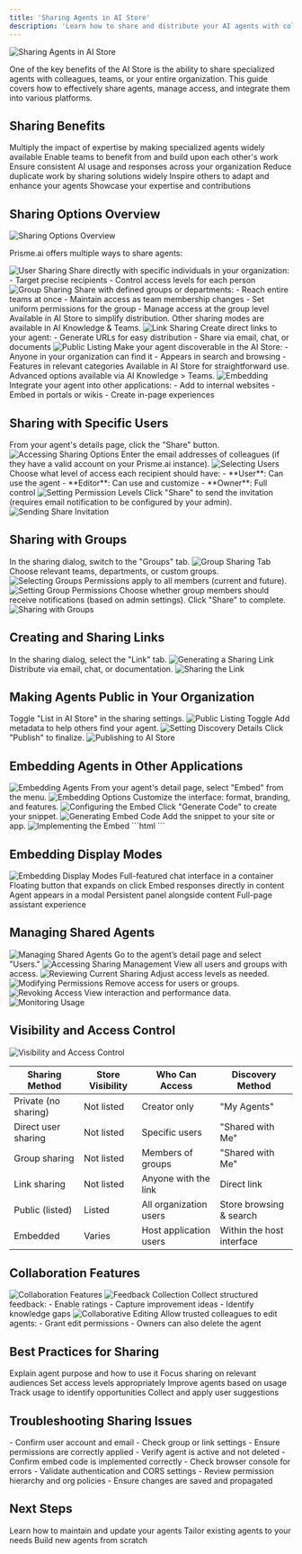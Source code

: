 ```yaml
---
title: 'Sharing Agents in AI Store'
description: 'Learn how to share and distribute your AI agents with colleagues and across your organization'
---
```


<Frame>
  <img src="/images/sharing-agents-hero.png" alt="Sharing Agents in AI Store" />
</Frame>

One of the key benefits of the AI Store is the ability to share specialized agents with colleagues, teams, or your entire organization. This guide covers how to effectively share agents, manage access, and integrate them into various platforms.

## Sharing Benefits

<CardGroup cols={2}>
  <Card title="Knowledge Amplification" icon="brain">
    Multiply the impact of expertise by making specialized agents widely available
  </Card>
  <Card title="Collaboration" icon="users">
    Enable teams to benefit from and build upon each other's work
  </Card>
  <Card title="Standardization" icon="check-double">
    Ensure consistent AI usage and responses across your organization
  </Card>
  <Card title="Efficiency" icon="bolt">
    Reduce duplicate work by sharing solutions widely
  </Card>
  <Card title="Innovation" icon="lightbulb">
    Inspire others to adapt and enhance your agents
  </Card>
  <Card title="Recognition" icon="medal">
    Showcase your expertise and contributions
  </Card>
</CardGroup>

## Sharing Options Overview

<Frame>
  <img src="/images/sharing-options-overview.png" alt="Sharing Options Overview" />
</Frame>

Prisme.ai offers multiple ways to share agents:

<Tabs>
  <Tab title="User Sharing">
    <Frame>
      <img src="/images/user-sharing.png" alt="User Sharing" />
    </Frame>
    Share directly with specific individuals in your organization:
    - Target precise recipients
    - Control access levels for each person
  </Tab>
  
  <Tab title="Group Sharing">
    <Frame>
      <img src="/images/group-sharing.png" alt="Group Sharing" />
    </Frame>
    Share with defined groups or departments:
    - Reach entire teams at once
    - Maintain access as team membership changes
    - Set uniform permissions for the group
    - Manage access at the group level
  </Tab>
  
  <Tab title="Link Sharing">
    Available in AI Store to simplify distribution. Other sharing modes are available in AI Knowledge & Teams.
    <Frame>
      <img src="/images/link-sharing.png" alt="Link Sharing" />
    </Frame>
    Create direct links to your agent:
    - Generate URLs for easy distribution
    - Share via email, chat, or documents
  </Tab>
  
  <Tab title="Public Listing">
    <Frame>
      <img src="/images/public-listing.png" alt="Public Listing" />
    </Frame>
    Make your agent discoverable in the AI Store:
    - Anyone in your organization can find it
    - Appears in search and browsing
    - Features in relevant categories
  </Tab>
  
  <Tab title="Embedding">
    Available in AI Store for straightforward use. Advanced options available via AI Knowledge > Teams.
    <Frame>
      <img src="/images/embedding.png" alt="Embedding" />
    </Frame>
    Integrate your agent into other applications:
    - Add to internal websites
    - Embed in portals or wikis
    - Create in-page experiences
  </Tab>
</Tabs>

## Sharing with Specific Users

<Steps>
  <Step title="Access sharing options">
    From your agent's details page, click the "Share" button.
    <Frame>
      <img src="/images/access-sharing.png" alt="Accessing Sharing Options" />
    </Frame>
  </Step>

  <Step title="Select individual users">
    Enter the email addresses of colleagues (if they have a valid account on your Prisme.ai instance).
    <Frame>
      <img src="/images/select-users.png" alt="Selecting Users" />
    </Frame>
  </Step>

  <Step title="Set permission levels">
    Choose what level of access each recipient should have:
    - **User**: Can use the agent
    - **Editor**: Can use and customize
    - **Owner**: Full control
    <Frame>
      <img src="/images/set-permissions.png" alt="Setting Permission Levels" />
    </Frame>
  </Step>

  <Step title="Send share invitation">
    Click "Share" to send the invitation (requires email notification to be configured by your admin).
    <Frame>
      <img src="/images/send-invitation.png" alt="Sending Share Invitation" />
    </Frame>
  </Step>
</Steps>

## Sharing with Groups

<Steps>
  <Step title="Access group sharing">
    In the sharing dialog, switch to the "Groups" tab.
    <Frame>
      <img src="/images/group-sharing-tab.png" alt="Group Sharing Tab" />
    </Frame>
  </Step>

  <Step title="Select groups">
    Choose relevant teams, departments, or custom groups.
    <Frame>
      <img src="/images/select-groups.png" alt="Selecting Groups" />
    </Frame>
  </Step>

  <Step title="Set group permissions">
    Permissions apply to all members (current and future).
    <Frame>
      <img src="/images/group-permissions.png" alt="Setting Group Permissions" />
    </Frame>
  </Step>

  <Step title="Configure notification options">
    Choose whether group members should receive notifications (based on admin settings).
  </Step>

  <Step title="Share with selected groups">
    Click "Share" to complete.
    <Frame>
      <img src="/images/share-with-groups.png" alt="Sharing with Groups" />
    </Frame>
  </Step>
</Steps>

## Creating and Sharing Links

<Steps>
  <Step title="Click on share agent">
    In the sharing dialog, select the "Link" tab.
    <Frame>
      <img src="/images/generate-link.png" alt="Generating a Sharing Link" />
    </Frame>
  </Step>

  <Step title="Share the link">
    Distribute via email, chat, or documentation.
    <Frame>
      <img src="/images/share-link.png" alt="Sharing the Link" />
    </Frame>
  </Step>
</Steps>

## Making Agents Public in Your Organization

<Steps>
  <Step title="Configure public listing">
    Toggle "List in AI Store" in the sharing settings.
    <Frame>
      <img src="/images/public-listing-toggle.png" alt="Public Listing Toggle" />
    </Frame>
  </Step>

  <Step title="Set discovery details">
    Add metadata to help others find your agent.
    <Frame>
      <img src="/images/discovery-details.png" alt="Setting Discovery Details" />
    </Frame>
  </Step>

  <Step title="Publish to AI Store">
    Click "Publish" to finalize.
    <Frame>
      <img src="/images/publish-to-store.png" alt="Publishing to AI Store" />
    </Frame>
  </Step>
</Steps>

## Embedding Agents in Other Applications

<Frame>
  <img src="/images/embedding-agents.png" alt="Embedding Agents" />
</Frame>

<Steps>
  <Step title="Access embedding options">
    From your agent's detail page, select "Embed" from the menu.
    <Frame>
      <img src="/images/embedding-options.png" alt="Embedding Options" />
    </Frame>
  </Step>

  <Step title="Configure the embed">
    Customize the interface: format, branding, and features.
    <Frame>
      <img src="/images/configure-embed.png" alt="Configuring the Embed" />
    </Frame>
  </Step>

  <Step title="Generate embed code">
    Click "Generate Code" to create your snippet.
    <Frame>
      <img src="/images/generate-embed-code.png" alt="Generating Embed Code" />
    </Frame>
  </Step>

  <Step title="Implement the embed">
    Add the snippet to your site or app.
    <Frame>
      <img src="/images/implement-embed.png" alt="Implementing the Embed" />
    </Frame>
  </Step>
</Steps>

<Accordion title="Embed Code Example">
```html
<!-- Prisme.ai Agent Embed -->
<script src="https://cdn-assets.prisme.ai/blocks/popover/inject/index.js"></script>
<script type="text/javascript">
Prismeai.popover({
  "url": "https://ai-knowledge-chat.pages.prisme.ai/agent?id=66cde46fbf94ca779ff6d7b8",
  "config": {
    "header": {
      "closeColor": "#7f7f7f",
      "title":" "
    },
  }
})
</script>
<!-- End Prisme.ai Agent Embed -->
```
</Accordion>

## Embedding Display Modes

<Frame>
  <img src="/images/embedding-display-modes.png" alt="Embedding Display Modes" />
</Frame>

<CardGroup cols={3}>
  <Card title="Chat Window" icon="comments">
    Full-featured chat interface in a container
  </Card>
  <Card title="Chat Button" icon="circle-chat">
    Floating button that expands on click
  </Card>
  <Card title="Inline Assistant" icon="message-lines">
    Embed responses directly in content
  </Card>
  <Card title="Popup Dialog" icon="rectangle-wide">
    Agent appears in a modal
  </Card>
  <Card title="Sidebar" icon="sidebar">
    Persistent panel alongside content
  </Card>
  <Card title="Full Page" icon="browser">
    Full-page assistant experience
  </Card>
</CardGroup>

## Managing Shared Agents

<Frame>
  <img src="/images/managing-shared-agents.png" alt="Managing Shared Agents" />
</Frame>

<Steps>
  <Step title="Access sharing management">
    Go to the agent’s detail page and select "Users."
    <Frame>
      <img src="/images/access-sharing-management.png" alt="Accessing Sharing Management" />
    </Frame>
  </Step>

  <Step title="Review current sharing">
    View all users and groups with access.
    <Frame>
      <img src="/images/review-current-sharing.png" alt="Reviewing Current Sharing" />
    </Frame>
  </Step>

  <Step title="Modify permissions">
    Adjust access levels as needed.
    <Frame>
      <img src="/images/modify-permissions.png" alt="Modifying Permissions" />
    </Frame>
  </Step>

  <Step title="Revoke access">
    Remove access for users or groups.
    <Frame>
      <img src="/images/revoke-access.png" alt="Revoking Access" />
    </Frame>
  </Step>

  <Step title="Monitor usage">
    View interaction and performance data.
    <Frame>
      <img src="/images/monitor-usage.png" alt="Monitoring Usage" />
    </Frame>
  </Step>
</Steps>

## Visibility and Access Control

<Frame>
  <img src="/images/visibility-access-control.png" alt="Visibility and Access Control" />
</Frame>

| Sharing Method        | Store Visibility | Who Can Access           | Discovery Method            |
|-----------------------|------------------|---------------------------|-----------------------------|
| Private (no sharing)  | Not listed       | Creator only             | "My Agents"                |
| Direct user sharing   | Not listed       | Specific users            | "Shared with Me"           |
| Group sharing         | Not listed       | Members of groups         | "Shared with Me"           |
| Link sharing          | Not listed       | Anyone with the link      | Direct link                 |
| Public (listed)       | Listed           | All organization users    | Store browsing & search     |
| Embedded              | Varies           | Host application users    | Within the host interface   |

## Collaboration Features

<Frame>
  <img src="/images/collaboration-features.png" alt="Collaboration Features" />
</Frame>

<Accordion title="Feedback Collection">
  <Frame>
    <img src="/images/feedback-collection.png" alt="Feedback Collection" />
  </Frame>
  Collect structured feedback:
  - Enable ratings
  - Capture improvement ideas
  - Identify knowledge gaps
</Accordion>

<Accordion title="Collaborative Editing">
  <Frame>
    <img src="/images/collaborative-editing.png" alt="Collaborative Editing" />
  </Frame>
  Allow trusted colleagues to edit agents:
  - Grant edit permissions
  - Owners can also delete the agent
</Accordion>

## Best Practices for Sharing

<CardGroup cols={2}>
  <Card title="Clear Documentation" icon="file-lines">
    Explain agent purpose and how to use it
  </Card>
  <Card title="Selective Sharing" icon="filter">
    Focus sharing on relevant audiences
  </Card>
  <Card title="Permission Management" icon="lock">
    Set access levels appropriately
  </Card>
  <Card title="Regular Updates" icon="arrows-rotate">
    Improve agents based on usage
  </Card>
  <Card title="Usage Monitoring" icon="chart-line">
    Track usage to identify opportunities
  </Card>
  <Card title="Feedback Loops" icon="comments">
    Collect and apply user suggestions
  </Card>
</CardGroup>

## Troubleshooting Sharing Issues

<AccordionGroup>
  <Accordion title="Users can't access a shared agent">
    - Confirm user account and email
    - Check group or link settings
    - Ensure permissions are correctly applied
    - Verify agent is active and not deleted
  </Accordion>

  <Accordion title="Embedded agent not working">
    - Confirm embed code is implemented correctly
    - Check browser console for errors
    - Validate authentication and CORS settings
  </Accordion>

  <Accordion title="Sharing permissions issues">
    - Review permission hierarchy and org policies
    - Ensure changes are saved and propagated
  </Accordion>
</AccordionGroup>

## Next Steps

<CardGroup cols={3}>
  <Card title="Managing Agents" icon="list-check" href="../managing-agents">
    Learn how to maintain and update your agents
  </Card>
  <Card title="Customizing Agents" icon="sliders" href="../customizing-agents">
    Tailor existing agents to your needs
  </Card>
  <Card title="Creating Agents" icon="square-plus" href="../creating-agents">
    Build new agents from scratch
  </Card>
</CardGroup>